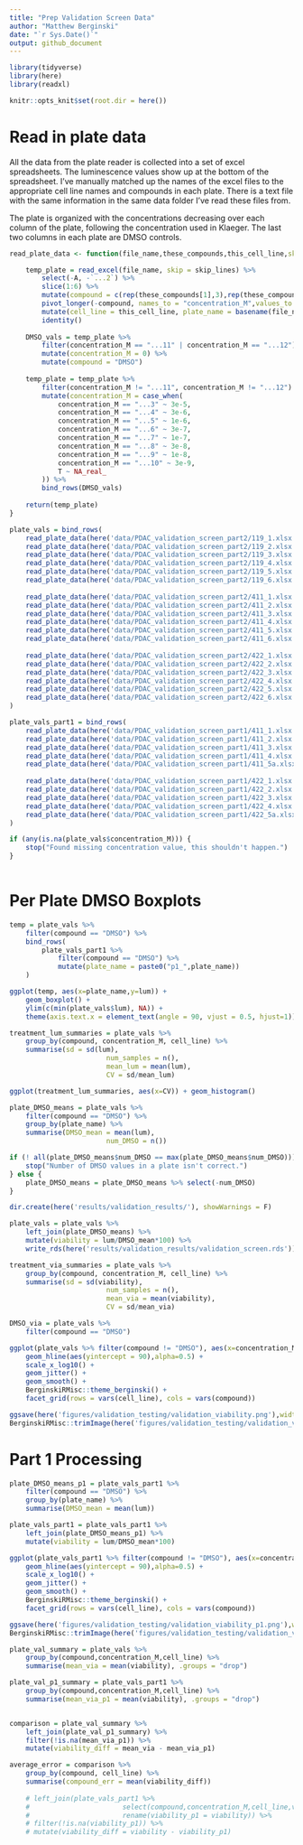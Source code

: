 ```yaml
---
title: "Prep Validation Screen Data"
author: "Matthew Berginski"
date: "`r Sys.Date()`"
output: github_document
---
```


```r
library(tidyverse)
library(here)
library(readxl)

knitr::opts_knit$set(root.dir = here())
```

# Read in plate data

All the data from the plate reader is collected into a set of excel spreadsheets. The luminescence values show up at the bottom of the spreadsheet. I've manually matched up the names of the excel files to the appropriate cell line names and compounds in each plate. There is a text file with the same information in the same data folder I've read these files from.

The plate is organized with the concentrations decreasing over each column of the plate, following the concentration used in Klaeger. The last two columns in each plate are DMSO controls.

```r
read_plate_data <- function(file_name,these_compounds,this_cell_line,skip_lines = 16) {

	temp_plate = read_excel(file_name, skip = skip_lines) %>%
		select(-A, -`...2`) %>%
		slice(1:6) %>%
		mutate(compound = c(rep(these_compounds[1],3),rep(these_compounds[2],3))) %>%
		pivot_longer(-compound, names_to = "concentration_M",values_to = "lum") %>%
		mutate(cell_line = this_cell_line, plate_name = basename(file_name)) %>%
		identity()
	
	DMSO_vals = temp_plate %>%
		filter(concentration_M == "...11" | concentration_M == "...12") %>%
		mutate(concentration_M = 0) %>%
		mutate(compound = "DMSO")
	
	temp_plate = temp_plate %>%
		filter(concentration_M != "...11", concentration_M != "...12") %>%
		mutate(concentration_M = case_when(
			concentration_M == "...3" ~ 3e-5,
			concentration_M == "...4" ~ 3e-6,
			concentration_M == "...5" ~ 1e-6,
			concentration_M == "...6" ~ 3e-7,
			concentration_M == "...7" ~ 1e-7,
			concentration_M == "...8" ~ 3e-8,
			concentration_M == "...9" ~ 1e-8,
			concentration_M == "...10" ~ 3e-9,
			T ~ NA_real_
		)) %>%
		bind_rows(DMSO_vals)
	
	return(temp_plate)
}

plate_vals = bind_rows(
	read_plate_data(here('data/PDAC_validation_screen_part2/119_1.xlsx'),c("Masitinib","Ripasudil"),"CAF"),
	read_plate_data(here('data/PDAC_validation_screen_part2/119_2.xlsx'),c("AT-13148","RGB-286638"),"CAF"),
	read_plate_data(here('data/PDAC_validation_screen_part2/119_3.xlsx'),c("PHA-793887","AT-9283"),"CAF"),
	read_plate_data(here('data/PDAC_validation_screen_part2/119_4.xlsx'),c("Lestaurtinib","KW-2449"),"CAF"),
	read_plate_data(here('data/PDAC_validation_screen_part2/119_5.xlsx'),c("K-252a","PF-03814735"),"CAF"),
	read_plate_data(here('data/PDAC_validation_screen_part2/119_6.xlsx'),c("XL-228","JANEX-1"),"CAF"),
	
	read_plate_data(here('data/PDAC_validation_screen_part2/411_1.xlsx'),c("Masitinib","Ripasudil"),"P1304"),
	read_plate_data(here('data/PDAC_validation_screen_part2/411_2.xlsx'),c("AT-13148","RGB-286638"),"P1304"),
	read_plate_data(here('data/PDAC_validation_screen_part2/411_3.xlsx'),c("PHA-793887","AT-9283"),"P1304"),
	read_plate_data(here('data/PDAC_validation_screen_part2/411_4.xlsx'),c("Lestaurtinib","KW-2449"),"P1304"),
	read_plate_data(here('data/PDAC_validation_screen_part2/411_5.xlsx'),c("K-252a","PF-03814735"),"P1304"),
	read_plate_data(here('data/PDAC_validation_screen_part2/411_6.xlsx'),c("XL-228","JANEX-1"),"P1304"),
	
	read_plate_data(here('data/PDAC_validation_screen_part2/422_1.xlsx'),c("Masitinib","Ripasudil"),"P1004"),
	read_plate_data(here('data/PDAC_validation_screen_part2/422_2.xlsx'),c("AT-13148","RGB-286638"),"P1004"),
	read_plate_data(here('data/PDAC_validation_screen_part2/422_3.xlsx'),c("PHA-793887","AT-9283"),"P1004"),
	read_plate_data(here('data/PDAC_validation_screen_part2/422_4.xlsx'),c("Lestaurtinib","KW-2449"),"P1004"),
	read_plate_data(here('data/PDAC_validation_screen_part2/422_5.xlsx'),c("K-252a","PF-03814735"),"P1004"),
	read_plate_data(here('data/PDAC_validation_screen_part2/422_6.xlsx'),c("XL-228","JANEX-1"),"P1004"),
)

plate_vals_part1 = bind_rows(
	read_plate_data(here('data/PDAC_validation_screen_part1/411_1.xlsx'),c("Masitinib","Ripasudil"),"P1304", skip_lines = 14),
	read_plate_data(here('data/PDAC_validation_screen_part1/411_2.xlsx'),c("AT-13148","RGB-286638"),"P1304", skip_lines = 14),
	read_plate_data(here('data/PDAC_validation_screen_part1/411_3.xlsx'),c("PHA-793887","AT-9283"),"P1304", skip_lines = 14),
	read_plate_data(here('data/PDAC_validation_screen_part1/411_4.xlsx'),c("Lestaurtinib","KW-2449"),"P1304", skip_lines = 14),
	read_plate_data(here('data/PDAC_validation_screen_part1/411_5a.xlsx'),c("PF-03814735","XL-228"),"P1304", skip_lines = 14),
	
	read_plate_data(here('data/PDAC_validation_screen_part1/422_1.xlsx'),c("Masitinib","Ripasudil"),"P1004", skip_lines = 14),
	read_plate_data(here('data/PDAC_validation_screen_part1/422_2.xlsx'),c("AT-13148","RGB-286638"),"P1004", skip_lines = 14),
	read_plate_data(here('data/PDAC_validation_screen_part1/422_3.xlsx'),c("PHA-793887","AT-9283"),"P1004", skip_lines = 14),
	read_plate_data(here('data/PDAC_validation_screen_part1/422_4.xlsx'),c("Lestaurtinib","KW-2449"),"P1004", skip_lines = 14),
	read_plate_data(here('data/PDAC_validation_screen_part1/422_5a.xlsx'),c("PF-03814735","XL-228"),"P1004", skip_lines = 14),
)

if (any(is.na(plate_vals$concentration_M))) {
	stop("Found missing concentration value, this shouldn't happen.")
}
	
```

# Per Plate DMSO Boxplots

```r
temp = plate_vals %>%
	filter(compound == "DMSO") %>%
	bind_rows(
		plate_vals_part1 %>%
			filter(compound == "DMSO") %>%
			mutate(plate_name = paste0("p1_",plate_name))
	)

ggplot(temp, aes(x=plate_name,y=lum)) + 
	geom_boxplot() +
	ylim(c(min(plate_vals$lum), NA)) +
	theme(axis.text.x = element_text(angle = 90, vjust = 0.5, hjust=1))
```


```r
treatment_lum_summaries = plate_vals %>% 
	group_by(compound, concentration_M, cell_line) %>%
	summarise(sd = sd(lum),
						num_samples = n(),
						mean_lum = mean(lum),
						CV = sd/mean_lum)

ggplot(treatment_lum_summaries, aes(x=CV)) + geom_histogram()
```

```r
plate_DMSO_means = plate_vals %>%
	filter(compound == "DMSO") %>%
	group_by(plate_name) %>%
	summarise(DMSO_mean = mean(lum),
						num_DMSO = n())

if (! all(plate_DMSO_means$num_DMSO == max(plate_DMSO_means$num_DMSO))) {
	stop("Number of DMSO values in a plate isn't correct.")
} else {
	plate_DMSO_means = plate_DMSO_means %>% select(-num_DMSO)
}
```

```r
dir.create(here('results/validation_results/'), showWarnings = F)

plate_vals = plate_vals %>%
	left_join(plate_DMSO_means) %>%
	mutate(viability = lum/DMSO_mean*100) %>%
	write_rds(here('results/validation_results/validation_screen.rds'))

treatment_via_summaries = plate_vals %>% 
	group_by(compound, concentration_M, cell_line) %>%
	summarise(sd = sd(viability),
						num_samples = n(),
						mean_via = mean(viability),
						CV = sd/mean_via)

DMSO_via = plate_vals %>%
	filter(compound == "DMSO")
```

```r
ggplot(plate_vals %>% filter(compound != "DMSO"), aes(x=concentration_M, y = viability)) +
	geom_hline(aes(yintercept = 90),alpha=0.5) +
	scale_x_log10() +
	geom_jitter() +
	geom_smooth() +
	BerginskiRMisc::theme_berginski() +
	facet_grid(rows = vars(cell_line), cols = vars(compound))

ggsave(here('figures/validation_testing/validation_viability.png'),width=18*0.75,height=5*0.75)
BerginskiRMisc::trimImage(here('figures/validation_testing/validation_viability.png'))
```


# Part 1 Processing

```r
plate_DMSO_means_p1 = plate_vals_part1 %>%
	filter(compound == "DMSO") %>%
	group_by(plate_name) %>%
	summarise(DMSO_mean = mean(lum))

plate_vals_part1 = plate_vals_part1 %>%
	left_join(plate_DMSO_means_p1) %>%
	mutate(viability = lum/DMSO_mean*100)
```

```r
ggplot(plate_vals_part1 %>% filter(compound != "DMSO"), aes(x=concentration_M, y = viability)) +
	geom_hline(aes(yintercept = 90),alpha=0.5) +
	scale_x_log10() +
	geom_jitter() +
	geom_smooth() +
	BerginskiRMisc::theme_berginski() +
	facet_grid(rows = vars(cell_line), cols = vars(compound))

ggsave(here('figures/validation_testing/validation_viability_p1.png'),width=18*0.75,height=5*0.75)
BerginskiRMisc::trimImage(here('figures/validation_testing/validation_viability_p1.png'))
```

```r
plate_val_summary = plate_vals %>%
	group_by(compound,concentration_M,cell_line) %>%
	summarise(mean_via = mean(viability), .groups = "drop")

plate_val_p1_summary = plate_vals_part1 %>%
	group_by(compound,concentration_M,cell_line) %>%
	summarise(mean_via_p1 = mean(viability), .groups = "drop")


comparison = plate_val_summary %>%
	left_join(plate_val_p1_summary) %>%
	filter(!is.na(mean_via_p1)) %>%
	mutate(viability_diff = mean_via - mean_via_p1)

average_error = comparison %>%
	group_by(compound, cell_line) %>%
	summarise(compound_err = mean(viability_diff))
	
	# left_join(plate_vals_part1 %>% 
	# 						select(compound,concentration_M,cell_line,viability) %>%
	# 						rename(viability_p1 = viability)) %>%
	# filter(!is.na(viability_p1)) %>%
	# mutate(viability_diff = viability - viability_p1)


```